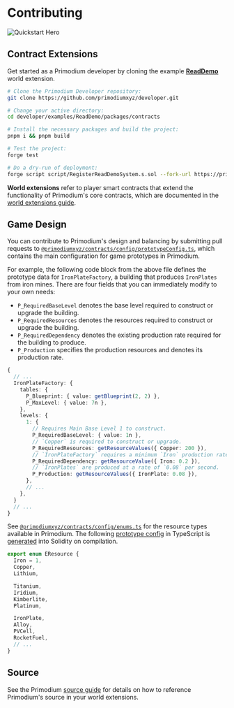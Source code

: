 # Contributing

![Quickstart Hero](../public/quickstart-hero-11.png)

## Contract Extensions

Get started as a Primodium developer by cloning the example
[**ReadDemo**](./examples/readdemo.mdx) world extension.

```bash showLineNumbers copy
# Clone the Primodium Developer repository:
git clone https://github.com/primodiumxyz/developer.git

# Change your active directory:
cd developer/examples/ReadDemo/packages/contracts

# Install the necessary packages and build the project:
pnpm i && pnpm build

# Test the project:
forge test

# Do a dry-run of deployment:
forge script script/RegisterReadDemoSystem.s.sol --fork-url https://primodium-sepolia.rpc.caldera.xyz/http
```

**World extensions** refer to player smart contracts that extend the
functionality of Primodium's core contracts, which are documented in the
[world extensions guide](./world-extension.mdx).

## Game Design

You can contribute to Primodium's design and balancing by submitting pull
requests to
[`@primodiumxyz/contracts/config/prototypeConfig.ts`](https://github.com/primodiumxyz/primodium/blob/main/packages/contracts/config/prototypeConfig.ts),
which contains the main configuration for game prototypes in Primodium.

For example, the following code block from the above file defines the prototype
data for `IronPlateFactory`, a building that produces `IronPlates` from iron
mines. There are four fields that you can immediately modify to your own needs:

- `P_RequiredBaseLevel` denotes the base level required to construct or upgrade
  the building.
- `P_RequiredResources` denotes the resources required to construct or upgrade
  the building.
- `P_RequiredDependency` denotes the existing production rate required for the
  building to produce.
- `P_Production` specifies the production resources and denotes its production
  rate.

```ts filename="@primodiumxyz/contracts/config/prototypeConfig.ts#L510-L560" showLineNumbers {10-17}
{
  // ...
  IronPlateFactory: {
    tables: {
      P_Blueprint: { value: getBlueprint(2, 2) },
      P_MaxLevel: { value: 7n },
    },
    levels: {
      1: {
        // Requires Main Base Level 1 to construct.
        P_RequiredBaseLevel: { value: 1n },
        // `Copper` is required to construct or upgrade.
        P_RequiredResources: getResourceValues({ Copper: 200 }),
        // `IronPlateFactory` requires a minimum `Iron` production rate of `0.2` per second to produce `IronPlates`.
        P_RequiredDependency: getResourceValue({ Iron: 0.2 }),
        // `IronPlates` are produced at a rate of `0.08` per second.
        P_Production: getResourceValues({ IronPlate: 0.08 }),
      },
      // ...
    },
  }
  // ...
}
```

See
[`@primodiumxyz/contracts/config/enums.ts`](https://github.com/primodiumxyz/primodium/blob/main/packages/contracts/config/enums.ts#L34-L63)
for the resource types available in Primodium. The following
[prototype config](./overview-source/configuration.mdx) in TypeScript is
[generated](./overview-source/generation.mdx) into Solidity on compilation.

```ts filename="@primodiumxyz/contracts/config/enums.ts#L34-L48" showLineNumbers
export enum EResource {
  Iron = 1,
  Copper,
  Lithium,

  Titanium,
  Iridium,
  Kimberlite,
  Platinum,

  IronPlate,
  Alloy,
  PVCell,
  RocketFuel,
  // ...
}
```

## Source

See the Primodium [source guide](./overview-source.mdx) for details on how to
reference Primodium's source in your world extensions.

